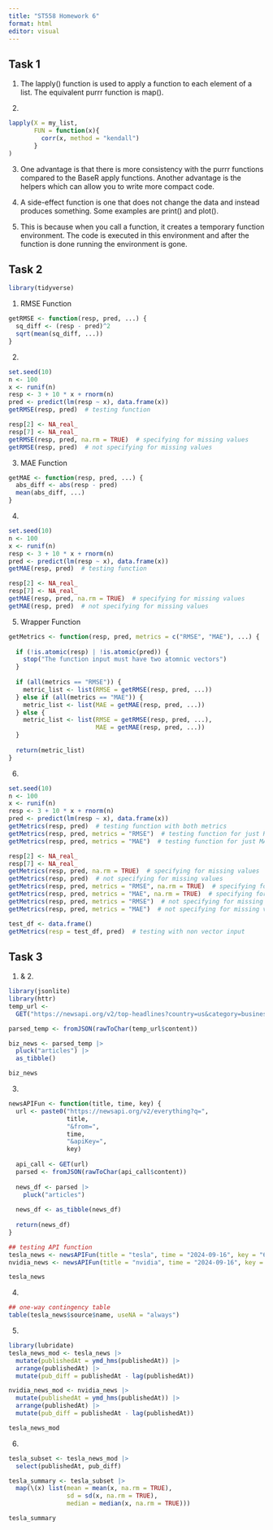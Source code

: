 ```yaml
---
title: "ST558 Homework 6"
format: html
editor: visual
---
```


## Task 1

1. The lapply() function is used to apply a function to each element of a list. The equivalent purrr function is map().

2. 
```r
lapply(X = my_list, 
       FUN = function(x){
         corr(x, method = "kendall")
       }
)
```

3. One advantage is that there is more consistency with the purrr functions compared to the BaseR apply functions. Another advantage is the helpers which can allow you to write more compact code.

4. A side-effect function is one that does not change the data and instead produces something. Some examples are print() and plot().

5. This is because when you call a function, it creates a temporary function environment. The code is executed in this environment and after the function is done running the environment is gone.

## Task 2

```r
library(tidyverse)
```

1. RMSE Function
```r
getRMSE <- function(resp, pred, ...) {
  sq_diff <- (resp - pred)^2
  sqrt(mean(sq_diff, ...))
}
```

2.
```r
set.seed(10)
n <- 100
x <- runif(n)
resp <- 3 + 10 * x + rnorm(n)
pred <- predict(lm(resp ~ x), data.frame(x))
getRMSE(resp, pred)  # testing function
```

```r
resp[2] <- NA_real_
resp[7] <- NA_real_
getRMSE(resp, pred, na.rm = TRUE)  # specifying for missing values
getRMSE(resp, pred)  # not specifying for missing values
```

3. MAE Function
```r
getMAE <- function(resp, pred, ...) {
  abs_diff <- abs(resp - pred)
  mean(abs_diff, ...)
}
```

4.
```r
set.seed(10)
n <- 100
x <- runif(n)
resp <- 3 + 10 * x + rnorm(n)
pred <- predict(lm(resp ~ x), data.frame(x))
getMAE(resp, pred)  # testing function
```

```r
resp[2] <- NA_real_
resp[7] <- NA_real_
getMAE(resp, pred, na.rm = TRUE)  # specifying for missing values
getMAE(resp, pred)  # not specifying for missing values
```

5. Wrapper Function
```r
getMetrics <- function(resp, pred, metrics = c("RMSE", "MAE"), ...) {
  
  if (!is.atomic(resp) | !is.atomic(pred)) {
    stop("The function input must have two atomnic vectors")
  }
  
  if (all(metrics == "RMSE")) {
    metric_list <- list(RMSE = getRMSE(resp, pred, ...))
  } else if (all(metrics == "MAE")) {
    metric_list <- list(MAE = getMAE(resp, pred, ...))
  } else {
    metric_list <- list(RMSE = getRMSE(resp, pred, ...), 
                        MAE = getMAE(resp, pred, ...))
  }
  
  return(metric_list)
}
```

6.
```r
set.seed(10)
n <- 100
x <- runif(n)
resp <- 3 + 10 * x + rnorm(n)
pred <- predict(lm(resp ~ x), data.frame(x))
getMetrics(resp, pred)  # testing function with both metrics
getMetrics(resp, pred, metrics = "RMSE")  # testing function for just RMSE
getMetrics(resp, pred, metrics = "MAE")  # testing function for just MAE
```

```r
resp[2] <- NA_real_
resp[7] <- NA_real_
getMetrics(resp, pred, na.rm = TRUE)  # specifying for missing values
getMetrics(resp, pred)  # not specifying for missing values
getMetrics(resp, pred, metrics = "RMSE", na.rm = TRUE)  # specifying for missing values
getMetrics(resp, pred, metrics = "MAE", na.rm = TRUE)  # specifying for missing values
getMetrics(resp, pred, metrics = "RMSE")  # not specifying for missing values
getMetrics(resp, pred, metrics = "MAE")  # not specifying for missing values
```

```r
test_df <- data.frame()  
getMetrics(resp = test_df, pred)  # testing with non vector input
```

## Task 3

1. & 2.
```r
library(jsonlite)
library(httr)
temp_url <- 
  GET("https://newsapi.org/v2/top-headlines?country=us&category=business&apiKey=6cfff225c2854bdea42bb46beb09a5fd")

parsed_temp <- fromJSON(rawToChar(temp_url$content))

biz_news <- parsed_temp |>
  pluck("articles") |>
  as_tibble()

biz_news
```

3.
```r
newsAPIFun <- function(title, time, key) {
  url <- paste0("https://newsapi.org/v2/everything?q=",
                title,
                "&from=",
                time,
                "&apiKey=",
                key)
  
  api_call <- GET(url)
  parsed <- fromJSON(rawToChar(api_call$content))
  
  news_df <- parsed |>
    pluck("articles")
  
  news_df <- as_tibble(news_df)
  
  return(news_df)
}
```

```r
## testing API function
tesla_news <- newsAPIFun(title = "tesla", time = "2024-09-16", key = "6cfff225c2854bdea42bb46beb09a5fd")
nvidia_news <- newsAPIFun(title = "nvidia", time = "2024-09-16", key = "6cfff225c2854bdea42bb46beb09a5fd")

tesla_news
```

4.
```r
## one-way contingency table
table(tesla_news$source$name, useNA = "always")
```

5.
```r
library(lubridate)
tesla_news_mod <- tesla_news |>
  mutate(publishedAt = ymd_hms(publishedAt)) |>
  arrange(publishedAt) |>
  mutate(pub_diff = publishedAt - lag(publishedAt))

nvidia_news_mod <- nvidia_news |>
  mutate(publishedAt = ymd_hms(publishedAt)) |>
  arrange(publishedAt) |>
  mutate(pub_diff = publishedAt - lag(publishedAt))

tesla_news_mod
```

6.
```r
tesla_subset <- tesla_news_mod |>
  select(publishedAt, pub_diff)

tesla_summary <- tesla_subset |>
  map(\(x) list(mean = mean(x, na.rm = TRUE),
                sd = sd(x, na.rm = TRUE),
                median = median(x, na.rm = TRUE)))

tesla_summary
```



